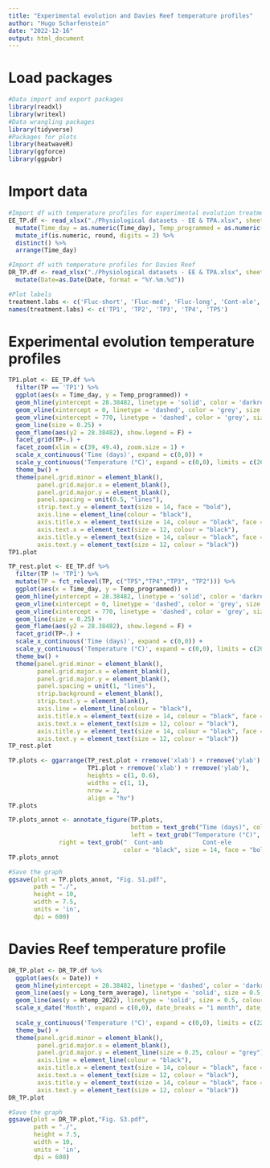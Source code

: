 ```yaml
---
title: "Experimental evolution and Davies Reef temperature profiles"
author: "Hugo Scharfenstein"
date: "2022-12-16"
output: html_document
---
```


# Load packages
```r
#Data import and export packages
library(readxl)
library(writexl)
#Data wrangling packages
library(tidyverse)
#Packages for plots
library(heatwaveR)
library(ggforce)
library(ggpubr)
```

# Import data
```r
#Import df with temperature profiles for experimental evolution treatments
EE_TP.df <- read_xlsx("./Physiological datasets - EE & TPA.xlsx", sheet = 12) %>%
  mutate(Time_day = as.numeric(Time_day), Temp_programmed = as.numeric(Temp_programmed)) %>%
  mutate_if(is.numeric, round, digits = 2) %>%
  distinct() %>%
  arrange(Time_day)

#Import df with temperature profiles for Davies Reef
DR_TP.df <- read_xlsx("./Physiological datasets - EE & TPA.xlsx", sheet = 13)  %>%
  mutate(Date=as.Date(Date, format = "%Y.%m.%d"))

#Plot labels
treatment.labs <- c('Fluc-short', 'Fluc-med', 'Fluc-long', 'Cont-ele', 'Cont-amb')
names(treatment.labs) <- c('TP1', 'TP2', 'TP3', 'TP4', 'TP5')
```

# Experimental evolution temperature profiles
```r
TP1.plot <- EE_TP.df %>%
  filter(TP == 'TP1') %>%
  ggplot(aes(x = Time_day, y = Temp_programmed)) +
  geom_hline(yintercept = 28.38482, linetype = 'solid', color = 'darkred', size = 0.5) +
  geom_vline(xintercept = 0, linetype = 'dashed', color = 'grey', size = 0.5) +
  geom_vline(xintercept = 770, linetype = 'dashed', color = 'grey', size = 0.5) +
  geom_line(size = 0.25) +
  geom_flame(aes(y2 = 28.38482), show.legend = F) +
  facet_grid(TP~.) +
  facet_zoom(xlim = c(39, 49.4), zoom.size = 1) +
  scale_x_continuous('Time (days)', expand = c(0,0)) +
  scale_y_continuous('Temperature (°C)', expand = c(0,0), limits = c(26, 34)) +
  theme_bw() +
  theme(panel.grid.minor = element_blank(),
        panel.grid.major.x = element_blank(),
        panel.grid.major.y = element_blank(),
        panel.spacing = unit(0.5, "lines"),
        strip.text.y = element_text(size = 14, face = "bold"),
        axis.line = element_line(colour = "black"),
        axis.title.x = element_text(size = 14, colour = "black", face = "bold"),
        axis.text.x = element_text(size = 12, colour = "black"), 
        axis.title.y = element_text(size = 14, colour = "black", face = "bold"), 
        axis.text.y = element_text(size = 12, colour = "black"))
TP1.plot

TP_rest.plot <- EE_TP.df %>%
  filter(TP != 'TP1') %>%
  mutate(TP = fct_relevel(TP, c("TP5","TP4","TP3", "TP2"))) %>%
  ggplot(aes(x = Time_day, y = Temp_programmed)) +
  geom_hline(yintercept = 28.38482, linetype = 'solid', color = 'darkred', size = 0.25) +
  geom_vline(xintercept = 0, linetype = 'dashed', color = 'grey', size = 0.5) +
  geom_vline(xintercept = 770, linetype = 'dashed', color = 'grey', size = 0.5) +
  geom_line(size = 0.25) +
  geom_flame(aes(y2 = 28.38482), show.legend = F) +
  facet_grid(TP~.) +
  scale_x_continuous('Time (days)', expand = c(0,0)) +
  scale_y_continuous('Temperature (°C)', expand = c(0,0), limits = c(26, 34)) +
  theme_bw() +
  theme(panel.grid.minor = element_blank(),
        panel.grid.major.x = element_blank(),
        panel.grid.major.y = element_blank(),
        panel.spacing = unit(1, "lines"),
        strip.background = element_blank(),
        strip.text.y = element_blank(),
        axis.line = element_line(colour = "black"),
        axis.title.x = element_text(size = 14, colour = "black", face = "bold"),
        axis.text.x = element_text(size = 12, colour = "black"), 
        axis.title.y = element_text(size = 14, colour = "black", face = "bold"), 
        axis.text.y = element_text(size = 12, colour = "black"))
TP_rest.plot

TP.plots <- ggarrange(TP_rest.plot + rremove('xlab') + rremove('ylab') + rremove('x.text'),
                      TP1.plot + rremove('xlab') + rremove('ylab'),
                      heights = c(1, 0.6),
                      widths = c(1, 1),
                      nrow = 2,
                      align = "hv") 
TP.plots

TP.plots_annot <- annotate_figure(TP.plots,
                                  bottom = text_grob("Time (days)", color = "black", size = 14, face = "bold"),
                                  left = text_grob("Temperature (°C)", color = "black", rot = 90, size = 14, face = "bold"),
              right = text_grob("  Cont-amb           Cont-ele           Fluc-long             Fluc-med          Fluc-short",
                                color = "black", size = 14, face = "bold", hjust = 0.675, x = 0.25, rot = -90))
TP.plots_annot

#Save the graph
ggsave(plot = TP.plots_annot, "Fig. S1.pdf", 
       path = "./", 
       height = 10,
       width = 7.5,
       units = 'in',
       dpi = 600)
```

# Davies Reef temperature profile
```r
DR_TP.plot <- DR_TP.df %>%
  ggplot(aes(x = Date)) +
  geom_hline(yintercept = 28.38482, linetype = 'dashed', color = 'darkred', size = 0.5) +
  geom_line(aes(y = Long_term_average), linetype = 'solid', size = 0.5, colour = 'black') + 
  geom_line(aes(y = Wtemp_2022), linetype = 'solid', size = 0.5, colour = 'darkred') +
  scale_x_date('Month', expand = c(0,0), date_breaks = "1 month", date_labels = '%b', limits = c(as.Date("2022-01-01"),
                                                                                                 as.Date("2022-12-31"))) +
  scale_y_continuous('Temperature (°C)', expand = c(0,0), limits = c(22,31), breaks = 22:30*1) +
  theme_bw() +
  theme(panel.grid.minor = element_blank(),
        panel.grid.major.x = element_blank(),
        panel.grid.major.y = element_line(size = 0.25, colour = "grey"),
        axis.line = element_line(colour = "black"),
        axis.title.x = element_text(size = 14, colour = "black", face = "bold"),
        axis.text.x = element_text(size = 12, colour = "black"),
        axis.title.y = element_text(size = 14, colour = "black", face = "bold"),
        axis.text.y = element_text(size = 12, colour = "black"))
DR_TP.plot

#Save the graph
ggsave(plot = DR_TP.plot,"Fig. S3.pdf",
       path = "./",
       height = 7.5,
       width = 10,
       units = 'in',
       dpi = 600)
```

